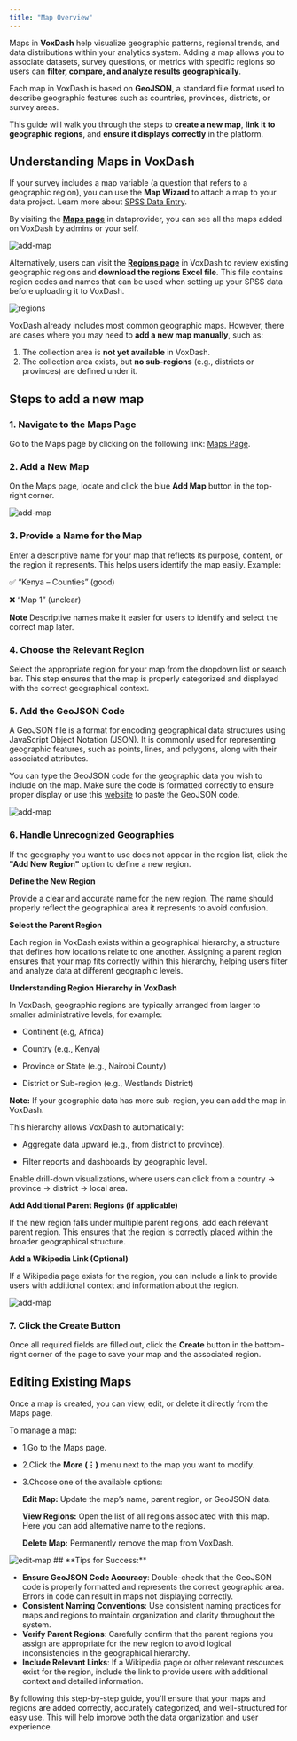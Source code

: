```yaml
---
title: "Map Overview"
---
```


Maps in **VoxDash** help visualize geographic patterns, regional trends, and data distributions within your analytics system. Adding a map allows you to associate datasets, survey questions, or metrics with specific regions so users can **filter, compare, and analyze results geographically**.

Each map in VoxDash is based on **GeoJSON**, a standard file format used to describe geographic features such as countries, provinces, districts, or survey areas.

This guide will walk you through the steps to **create a new map**, **link it to geographic regions**, and **ensure it displays correctly** in the platform.

## **Understanding Maps in VoxDash**

If your survey includes a map variable (a question that refers to a geographic region), you can use the **Map Wizard**  to attach a map to your data project. Learn more about [SPSS Data Entry](/spss-data-entry).

By visiting the **[Maps page](https://dataprovider.voxdash.com/maps)** in dataprovider, you can see all the maps added on VoxDash by admins or your self.

<Frame>
  <img
    src="/images/map-list1.png"
    alt="add-map"
    style={{ borderRadius:"0.5rem" }}
  />
</Frame>

Alternatively, users can visit the **[Regions page](https://www.voxdash.com/geos)** in VoxDash to review existing geographic regions and **download the regions Excel file**. This file contains region codes and names that can be used when setting up your SPSS data before uploading it to VoxDash.

<Frame>
  <img
    src="/images/regions-public.png"
    alt="regions"
    style={{ borderRadius:"0.5rem" }}
  />
</Frame>

VoxDash already includes most common geographic maps. However, there are cases where you may need to **add a new map manually**, such as:

1. The collection area is **not yet available** in VoxDash.
2. The collection area exists, but **no sub-regions** (e.g., districts or provinces) are defined under it.

## Steps to add a new map

### **1. Navigate to the Maps Page**

Go to the Maps page by clicking on the following link: [Maps Page](https://dataprovider.voxdash.com/maps).

### **2. Add a New Map**

On the Maps page, locate and click the blue **Add Map** button in the top-right corner.

<Frame>
  <img
    src="/images/map-list.png"
    alt="add-map"
    style={{ borderRadius:"0.5rem" }}
  />
</Frame>

### **3. Provide a Name for the Map**

Enter a descriptive name for your map that reflects its purpose, content, or the region it represents. This helps users identify the map easily.
Example:

✅ “Kenya – Counties” (good)

❌ “Map 1” (unclear)

**Note** Descriptive names make it easier for users to identify and select the correct map later.

### **4. Choose the Relevant Region**

Select the appropriate region for your map from the dropdown list or search bar. This step ensures that the map is properly categorized and displayed with the correct geographical context.

### **5. Add the GeoJSON Code**

A GeoJSON file is a format for encoding geographical data structures using JavaScript Object Notation (JSON). It is commonly used for representing geographic features, such as points, lines, and polygons, along with their associated attributes.

You can type the GeoJSON code for the geographic data you wish to include on the map. Make sure the code is formatted correctly to ensure proper display or use this [website](https://code.highcharts.com/mapdata/) to paste the GeoJSON code.

<Frame>
  <img
    src="/images/add-new.png"
    alt="add-map"
    style={{ borderRadius:"0.5rem" }}
  />
</Frame>

### **6. Handle Unrecognized Geographies**

If the geography you want to use does not appear in the region list, click the **"Add New Region"** option to define a new region.

**Define the New Region**

Provide a clear and accurate name for the new region. The name should properly reflect the geographical area it represents to avoid confusion.

**Select the Parent Region**

Each region in VoxDash exists within a geographical hierarchy, a structure that defines how locations relate to one another. Assigning a parent region ensures that your map fits correctly within this hierarchy, helping users filter and analyze data at different geographic levels.

**Understanding Region Hierarchy in VoxDash**

In VoxDash, geographic regions are typically arranged from larger to smaller administrative levels, for example:

* Continent (e.g, Africa)

* Country (e.g., Kenya)

* Province or State (e.g., Nairobi County)

* District or Sub-region (e.g., Westlands District)

**Note:** If your geographic data has more sub-region, you can add the map in VoxDash.

This hierarchy allows VoxDash to automatically:

* Aggregate data upward (e.g., from district to province).

* Filter reports and dashboards by geographic level.

Enable drill-down visualizations, where users can click from a country → province → district → local area.

**Add Additional Parent Regions (if applicable)**

If the new region falls under multiple parent regions, add each relevant parent region. This ensures that the region is correctly placed within the broader geographical structure.

**Add a Wikipedia Link (Optional)**

If a Wikipedia page exists for the region, you can include a link to provide users with additional context and information about the region.

<Frame>
  <img
    src="/images/add-region.png"
    alt="add-map"
    style={{ borderRadius:"0.5rem" }}
  />
</Frame>

### **7. Click the Create Button**

Once all required fields are filled out, click the **Create** button in the bottom-right corner of the page to save your map and the associated region.

## **Editing Existing Maps**

Once a map is created, you can view, edit, or delete it directly from the Maps page.

To manage a map:

* 1.Go to the Maps page.

* 2.Click the **More (⋮)** menu next to the map you want to modify.

* 3.Choose one of the available options:

  **Edit Map:** Update the map’s name, parent region, or GeoJSON data.

  **View Regions:** Open the list of all regions associated with this map. Here you can add alternative name to the regions.

  **Delete Map:** Permanently remove the map from VoxDash.

<Frame>
  <img
    src="/images/edit-map.png"
    alt="edit-map"
    style={{ borderRadius:"0.5rem" }}
  />
</Frame>
## **Tips for Success:**

- **Ensure GeoJSON Code Accuracy**: Double-check that the GeoJSON code is properly formatted and represents the correct geographic area. Errors in code can result in maps not displaying correctly.
- **Consistent Naming Conventions**: Use consistent naming practices for maps and regions to maintain organization and clarity throughout the system.
- **Verify Parent Regions**: Carefully confirm that the parent regions you assign are appropriate for the new region to avoid logical inconsistencies in the geographical hierarchy.
- **Include Relevant Links**: If a Wikipedia page or other relevant resources exist for the region, include the link to provide users with additional context and detailed information.

By following this step-by-step guide, you'll ensure that your maps and regions are added correctly, accurately categorized, and well-structured for easy use. This will help improve both the data organization and user experience.